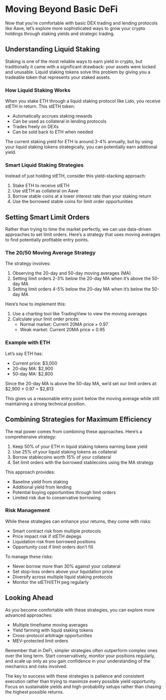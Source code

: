 # Moving Beyond Basic DeFi

Now that you're comfortable with basic DEX trading and lending protocols like Aave, let's explore more sophisticated ways to grow your crypto holdings through staking yields and strategic trading.

## Understanding Liquid Staking

Staking is one of the most reliable ways to earn yield in crypto, but traditionally it came with a significant drawback: your assets were locked and unusable. Liquid staking tokens solve this problem by giving you a tradeable token that represents your staked assets.

### How Liquid Staking Works

When you stake ETH through a liquid staking protocol like Lido, you receive stETH in return. This stETH token:

- Automatically accrues staking rewards
- Can be used as collateral in lending protocols
- Trades freely on DEXs
- Can be sold back to ETH when needed

The current staking yield for ETH is around 3-4% annually, but by using your liquid staking tokens strategically, you can potentially earn additional yield.

### Smart Liquid Staking Strategies

Instead of just holding stETH, consider this yield-stacking approach:

1. Stake ETH to receive stETH
2. Use stETH as collateral on Aave
3. Borrow stable coins at a lower interest rate than your staking return
4. Use the borrowed stable coins for limit order opportunities

## Setting Smart Limit Orders

Rather than trying to time the market perfectly, we can use data-driven approaches to set limit orders. Here's a strategy that uses moving averages to find potentially profitable entry points.

### The 20/50 Moving Average Strategy

The strategy involves:

1. Observing the 20-day and 50-day moving averages (MA)
2. Setting limit orders 2-3% below the 20-day MA when it's above the 50-day MA
3. Setting limit orders 4-5% below the 20-day MA when it's below the 50-day MA

Here's how to implement this:

1. Use a charting tool like TradingView to view the moving averages
2. Calculate your limit order prices:
   - Normal market: Current 20MA price × 0.97
   - Weak market: Current 20MA price × 0.95

### Example with ETH

Let's say ETH has:

- Current price: $3,000
- 20-day MA: $2,900
- 50-day MA: $2,800

Since the 20-day MA is above the 50-day MA, we'd set our limit orders at:
$2,900 × 0.97 = $2,813

This gives us a reasonable entry point below the moving average while still maintaining a strong technical position.

## Combining Strategies for Maximum Efficiency

The real power comes from combining these approaches. Here's a comprehensive strategy:

1. Keep 50% of your ETH in liquid staking tokens earning base yield
2. Use 25% of your liquid staking tokens as collateral
3. Borrow stablecoins worth 15% of your collateral
4. Set limit orders with the borrowed stablecoins using the MA strategy

This approach provides:

- Baseline yield from staking
- Additional yield from lending
- Potential buying opportunities through limit orders
- Limited risk due to conservative borrowing

### Risk Management

While these strategies can enhance your returns, they come with risks:

- Smart contract risk from multiple protocols
- Price impact risk if stETH depegs
- Liquidation risk from borrowed positions
- Opportunity cost if limit orders don't fill

To manage these risks:

- Never borrow more than 30% against your collateral
- Set stop-loss orders above your liquidation price
- Diversify across multiple liquid staking protocols
- Monitor the stETH/ETH peg regularly

## Looking Ahead

As you become comfortable with these strategies, you can explore more advanced approaches:

- Multiple timeframe moving averages
- Yield farming with liquid staking tokens
- Cross-protocol arbitrage opportunities
- MEV-protected limit orders

Remember that in DeFi, simpler strategies often outperform complex ones over the long term. Start conservatively, monitor your positions regularly, and scale up only as you gain confidence in your understanding of the mechanics and risks involved.

The key to success with these strategies is patience and consistent execution rather than trying to maximize every possible yield opportunity. Focus on sustainable yields and high-probability setups rather than chasing the highest possible returns.
